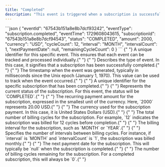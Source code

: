 ```yaml
---
title: "Completed"
description: "This event is triggered when a subscription is successfully completed after all billing cycles."
---
```


<ResponseExample>
```json
{
  "eventId": "67543b151a8e8b7dcf93242",
  "eventType": "subscription.completed",
  "eventTime": 1729608043615,
  "subscriptionId": "67543b151a8e8b7dcf94543",
  "status": "COMPLETED",
  "amount": 2000,
  "currency": "USD",
  "cycleCount": 12,
  "interval": "MONTH",
  "intervalCount": 1,
  "nextPaymentDate": null,
  "remainingCycleCount": 0
}
```
</ResponseExample>

<ResponseField name="eventId" type="string">
  {" "}
  A unique identifier for this specific event. This ensures that each event can be
  tracked and processed individually.{" "}
</ResponseField> <ResponseField name="eventType" type="string">
  {" "}
  Describes the type of event. In this case, it signifies that a subscription has
  been successfully completed.{" "}
</ResponseField> <ResponseField name="eventTime" type="integer">
  {" "}
  The timestamp when the event was generated, typically in milliseconds since the
  Unix epoch (January 1, 1970). This value can be used to track when the event occurred.{" "}
</ResponseField> <ResponseField name="subscriptionId" type="string">
  {" "}
  A unique identifier for the specific subscription that has been completed.{" "}
</ResponseField> <ResponseField name="status" type="string">
  {" "}
  Represents the current status of the subscription. For this event, the status will
  be `COMPLETED`.{" "}
</ResponseField> <ResponseField name="amount" type="integer">
  {" "}
  The recurring payment amount for the subscription, expressed in the smallest unit
  of the currency. Here, `2000` represents 20.00 USD.{" "}
</ResponseField> <ResponseField name="currency" type="string">
  {" "}
  The currency used for the subscription payment. In this case, it is United States
  Dollars (USD).{" "}
</ResponseField> <ResponseField name="cycleCount" type="integer">
  {" "}
  The total number of billing cycles for the subscription. For example, `12` indicates
  the subscription was billed for 12 cycles before completion.{" "}
</ResponseField> <ResponseField name="interval" type="string">
  {" "}
  The billing interval for the subscription, such as `MONTH` or `YEAR`.{" "}
</ResponseField> <ResponseField name="intervalCount" type="integer">
  {" "}
  Specifies the number of intervals between billing cycles. For instance, if `interval`
  is `MONTH` and `intervalCount` is `1`, the subscription was billed monthly.{" "}
</ResponseField> <ResponseField name="nextPaymentDate" type="integer">
  {" "}
  The next payment date for the subscription. This will typically be `null` when
  the subscription is completed.{" "}
</ResponseField> <ResponseField name="remainingCycleCount" type="integer">
  {" "}
  The number of billing cycles remaining for the subscription. For a completed subscription,
  this will always be `0`.{" "}
</ResponseField>
